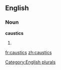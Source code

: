 
==English==

===Noun===
'''caustics'''

# {{plural of|[[caustic]]}}

[[Category:English plurals]]

[[fr:caustics]]
[[zh:caustics]]